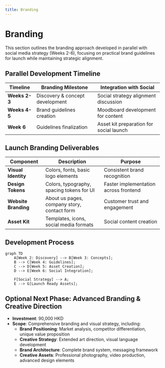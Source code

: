 ```yaml
---
title: Branding
---
```


# Branding

This section outlines the branding approach developed in parallel with social media strategy (Weeks 2-6), focusing on practical brand guidelines for launch while maintaining strategic alignment.

## Parallel Development Timeline

| Timeline | Branding Milestone | Integration with Social |
| --- | --- | --- |
| **Weeks 2-3** | Discovery & concept development | Social strategy alignment discussion |
| **Weeks 4-5** | Brand guidelines creation | Moodboard development for content |
| **Week 6** | Guidelines finalization | Asset kit preparation for social launch |

## Launch Branding Deliverables

| Component | Description | Purpose |
| --- | --- | --- |
| **Visual Identity** | Colors, fonts, basic logo elements | Consistent brand recognition |
| **Design Tokens** | Colors, typography, spacing tokens for UI | Faster implementation across frontend |
| **Website Branding** | About us pages, company story, contact form | Customer trust and engagement |
| **Asset Kit** | Templates, icons, social media formats | Social content creation |

## Development Process

```mermaid
graph TD
    A[Week 2: Discovery] --> B[Week 3: Concepts];
    B --> C[Week 4: Guidelines];
    C --> D[Week 5: Asset Creation];
    D --> E[Week 6: Social Integration];
    
    F[Social Strategy] --> A;
    E --> G[Launch Ready Assets];
```

## Optional Next Phase: Advanced Branding & Creative Direction

- **Investment**: 90,000 HKD
- **Scope**: Comprehensive branding and visual strategy, including:
  - **Brand Positioning**: Market analysis, competitor differentiation, unique value proposition
  - **Creative Strategy**: Extended art direction, visual language development
  - **Brand Architecture**: Complete brand system, messaging framework
  - **Creative Assets**: Professional photography, video production, advanced design elements


